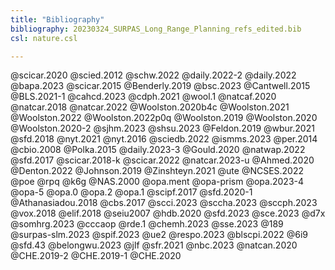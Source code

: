 ```yaml
---
title: "Bibliography"
bibliography: 20230324_SURPAS_Long_Range_Planning_refs_edited.bib
csl: nature.csl

---
```




@scicar.2020
@scied.2012
@schw.2022
@daily.2022-2
@daily.2022
@bapa.2023
@scicar.2015
@Benderly.2019
@bsc.2023
@Cantwell.2015
@BLS.2021-1
@cahcd.2023
@cdph.2021
@wool.1
@natcaf.2020
@natcar.2018
@natcar.2022
@Woolston.2020b4c 
@Woolston.2021 
@Woolston.2022 
@Woolston.2022p0q 
@Woolston.2019 
@Woolston.2020 
@Woolston.2020-2 
@sjhm.2023 
@shsu.2023 
@Feldon.2019 
@wbur.2021 
@sfd.2018 
@nyt.2021 
@nyt.2016 
@sciedb.2022 
@ismms.2023
@per.2014
@cbio.2008 
@Polka.2015 
@daily.2023-3 
@Gould.2020 
@natwap.2022 
@sfd.2017 
@scicar.2018-k 
@scicar.2022 
@natcar.2023-u 
@Ahmed.2020 
@Denton.2022 
@Johnson.2019 
@Zinshteyn.2021 
@ute 
@NCSES.2022 
@poe 
@rpq 
@k6g 
@NAS.2000 
@opa.ment 
@opa-prism 
@opa.2023-4 
@opa-5 
@opa.0 
@opa.2 
@opa.1 
@scipf.2017 
@sfd.2020-1 
@Athanasiadou.2018 
@cbs.2017 
@scci.2023 
@sccha.2023 
@sccph.2023 
@vox.2018 
@elif.2018 
@seiu2007 
@hdb.2020 
@sfd.2023 
@sce.2023 
@d7x 
@somhrg.2023 
@cccaop 
@rde.1 
@chemh.2023 
@sse.2023 
@189 
@surpas-slm.2023 
@spif.2023 
@ue2 
@respo.2023 
@blscpi.2022 
@6i9 
@sfd.43 
@belongwu.2023 
@jlf 
@sfr.2021 
@nbc.2023 
@natcan.2020 
@CHE.2019-2 
@CHE.2019-1 
@CHE.2020 

